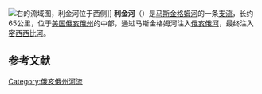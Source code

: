 {{Infobox river
| name              = 利金河<br>Licking River
| image             = Licking_River_ohio.jpg
| image_caption     = 利金河一景，位于[[Black_Hand_Gorge_State_Nature_Preserve|Black Hand Gorge State Nature Preserve]]
| source1_location  = [[利金縣_(俄亥俄州)|利金縣]][[纽瓦克_(俄亥俄州)|纽瓦克]]
| mouth_location    = [[曾斯維爾_(俄亥俄州)|曾斯維爾]][[马斯金格姆河|马斯金格姆河]]
| basin_countries   = US
| length            =
| source1_elevation = {{convert|800|ft|m|abbr=on}}<ref name= "USGS Newark">U.S. Geological Survey. Newark quadrangle, Ohio. 1:24,000.7.5 Minute Series. Washington D.C.: USGS, 1983.</ref>
| mouth_elevation   = {{convert|680|ft|m|abbr=on}}<ref name= "USGS Zanesville">U.S. Geological Survey. Zanesville-West quadrangle, Ohio. 1:24,000.7.5 Minute Series. Washington D.C.: USGS, 1992.</ref>
| discharge1_avg    =
| basin_size        = {{convert|779|sqmi|km2|abbr=on}}<ref>{{cite web |title=Map of Ohio watersheds |url=http://www.dnr.state.oh.us/water/watersheds/Basins72PDI_40x40_OnScreen.gif |deadurl=yes |archiveurl=https://web.archive.org/web/20070311012646/http://www.dnr.state.oh.us/water/watersheds/Basins72PDI_40x40_OnScreen.gif |archivedate=2007年3月11日 |accessdate=2016年9月25日 }}</ref>
}}
{{About|俄亥俄州的河流|肯塔基州的同名河流|利金河 (肯塔基州)}}
[[File:Muskingumrivermap.png|右]]的流域图，利金河位于西侧]]
'''利金河'''（{{lang-en|Licking River}}）是[[马斯金格姆河|马斯金格姆河]]的一条[[支流|支流]]，长约65公里，位于[[美国|美国]][[俄亥俄州|俄亥俄州]]的中部，通过马斯金格姆河注入[[俄亥俄河|俄亥俄河]]，最终注入[[密西西比河|密西西比河]]。
==参考文献==
{{reflist}}
[[Category:俄亥俄州河流|Category:俄亥俄州河流]]